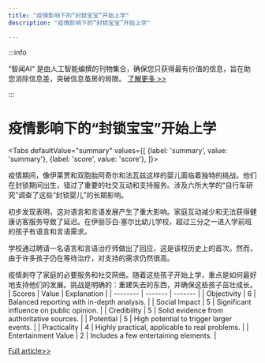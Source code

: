 ```yaml
---
title: "疫情影响下的“封锁宝宝”开始上学"
description: "疫情影响下的“封锁宝宝”开始上学"

---
```



:::info

“智闻AI“ 是由人工智能编撰的刊物集合，确保您只获得最有价值的信息，旨在助您消除信息差，突破信息茧房的局限。  [了解更多 >>](/)

:::

# 疫情影响下的“封锁宝宝”开始上学


<Tabs
	defaultValue="summary"
	values={[
	{label: 'summary', value: 'summary'},
	{label: 'score', value: 'score'},
]}>
<TabItem value="summary">


疫情期间，像伊莱贾和双胞胎阿奇尔和法瓦兹这样的婴儿面临着独特的挑战。他们在封锁期间出生，错过了重要的社交互动和支持服务。涉及六所大学的“自行车研究”调查了这些“封锁婴儿”的长期影响。

初步发现表明，这对语言和言语发展产生了重大影响。家庭互动减少和无法获得健康访客服务导致了延迟。在伊丽莎白·塞尔比幼儿学校，超过三分之一进入学前班的孩子有语言和言语需求。

学校通过聘请一名语言和言语治疗师做出了回应，这是该校历史上的首次。然而，由于许多孩子仍在等待治疗，对支持的需求仍然很高。

疫情剥夺了家庭的必要服务和社交网络。随着这些孩子开始上学，重点是如何最好地支持他们的发展。挑战是明确的：重建失去的东西，并确保这些孩子茁壮成长。
</TabItem>
<TabItem value="score">
	| Scores     | Value   | Explanation |
	| -------- | ------- | ------- |
	| Objectivity  | 6    | Balanced reporting with in-depth analysis.    |
	| Social Impact | 5     | Significant influence on public opinion.    |
	| Credibility    | 5    | Solid evidence from authoritative sources.    |
	| Potential    | 5    | High potential to trigger larger events.    |
	| Practicality    | 4    | Highly practical, applicable to real problems.    |
	| Entertainment Value    | 2    | Includes a few entertaining elements.    |
</TabItem>
</Tabs>

[Full article>>](https://www.bbc.com/news/articles/c39kry9j3rno)
